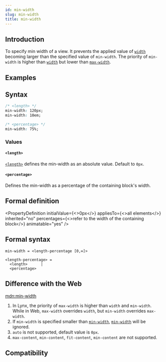 ```yaml
---
id: min-width
slug: min-width
title: min-width
---
```


## Introduction

To specify min width of a view. It prevents the applied value of [`width`](./width) becoming larger than the specified value of `min-width`.
The priority of `min-width` is higher than [`width`](./width) but lower than [`max-width`](./max-width).

## Examples


<Go
  example="css-api"
  defaultFile="src/min-width/App.tsx"
  img="https://lf-lynx.tiktok-cdns.com/obj/lynx-artifacts-oss-sg/lynx-website/assets/doc/css/min-width.jpg"
  entry="src/min-width"
  defaultEntryFile="dist/min-width.lynx.bundle"
/>

## Syntax

```css
/* <length> */
min-width: 120px;
min-width: 10em;

/* <percentage> */
min-width: 75%;
```

### Values

#### `<length>`

[`<length>`](/api/css/data-type/length.mdx) defines the min-width as an absolute value. Default to `0px`.

#### `<percentage>`

Defines the min-width as a percentage of the containing block's width.

## Formal definition


<PropertyDefinition
  initialValue={<>0px</>}
  appliesTo={<>all elements</>}
  inherited="no"
  percentages={<>refer to the width of the containing block</>}
  animatable="yes"
/>

## Formal syntax

```
min-width = <length-percentage [0,∞]>

<length-percentage> =
  <length>      |
  <percentage>
```

## Difference with the Web

[mdn:min-width](https://developer.mozilla.org/en-US/docs/Web/CSS/min-width)

1. In Lynx, the priority of `max-width` is higher than `width` and `min-width`. While in Web, `max-width` overrides `width`, but `min-width` overrides `max-width`.
2. If `min-width` is specified smaller than [`min-width`](./min-width.mdx), [`min-width`](./min-width.mdx) will be ignored.
3. `auto` is not supported, default value is `0px`.
4. `max-content`, `min-content`, `fit-content`, `min-content` are not supported.

## Compatibility


<LegacyCompatTable metadata="css/properties/min-width" />
